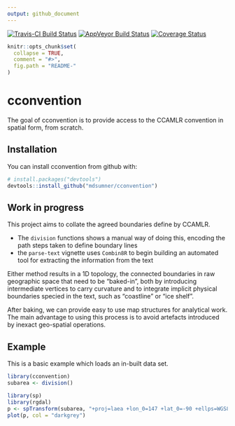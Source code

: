 ```yaml
---
output: github_document
---
```


[![Travis-CI Build Status](https://travis-ci.org/mdsumner/cconvention.svg?branch=master)](https://travis-ci.org/mdsumner/cconvention)
[![AppVeyor Build Status](https://ci.appveyor.com/api/projects/status/github/mdsumner/cconvention?branch=master&svg=true)](https://ci.appveyor.com/project/mdsumner/cconvention)
[![Coverage Status](https://img.shields.io/codecov/c/github/mdsumner/cconvention/master.svg)](https://codecov.io/github/mdsumner/cconvention?branch=master)

<!-- README.md is generated from README.Rmd. Please edit that file -->

```r
knitr::opts_chunk$set(
  collapse = TRUE,
  comment = "#>",
  fig.path = "README-"
)
```

# cconvention

The goal of cconvention is to provide access to the CCAMLR convention in spatial form, from scratch. 
 

## Installation

You can install cconvention from github with:

```r
# install.packages("devtools")
devtools::install_github("mdsumner/cconvention")
```

## Work in progress

This project aims to collate the agreed boundaries define by CCAMLR. 

* The `division` functions shows a manual way of doing this, encoding the path steps taken to define boundary lines
* the `parse-text` vignette uses `Combin8R` to begin building an automated tool for extracting the information from the text

Either method results in a 1D topology, the connected boundaries in raw geographic space that need to 
be "baked-in", both by introducing intermediate vertices to carry curvature and to integrate implicit physical boundaries specied in the text, such as "coastline" or "ice shelf". 

After baking, we can provide easy to use map structures for analytical work. The main advantage to using this process is to avoid artefacts introduced by inexact geo-spatial operations. 

## Example

This is a basic example which loads an in-built data set. 

```r
library(cconvention)
subarea <- division()

library(sp)
library(rgdal)
p <- spTransform(subarea, "+proj=laea +lon_0=147 +lat_0=-90 +ellps=WGS84 +no_defs")
plot(p, col = "darkgrey")


```
